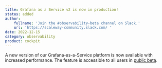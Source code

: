 ```yaml
---
title: Grafana as a Service v2 is now in production!
status: added
author:
    fullname: 'Join the #observability-beta channel on Slack.'
    url: 'https://scaleway-community.slack.com/ '
date: 2022-12-15
category: observability
product: cockpit
---
```


A new version of our Grafana-as-a-Service platform is now available with increased performance. The feature is accessible to all users in [public beta](https://www.scaleway.com/en/betas/#observability).